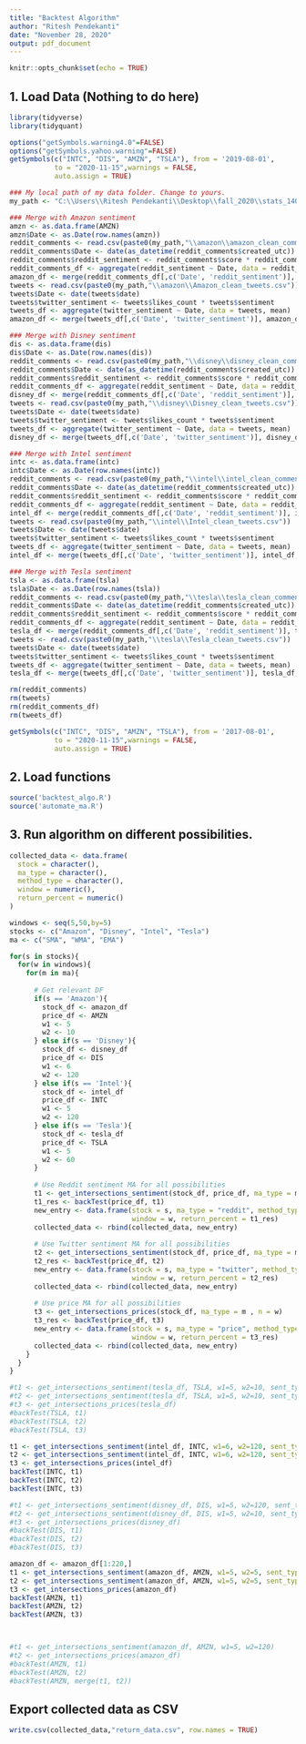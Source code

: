 ```yaml
---
title: "Backtest Algorithm"
author: "Ritesh Pendekanti"
date: "November 28, 2020"
output: pdf_document
---
```


```r
knitr::opts_chunk$set(echo = TRUE)
```

## 1. Load Data (Nothing to do here)
```r
library(tidyverse)
library(tidyquant) 

options("getSymbols.warning4.0"=FALSE)
options("getSymbols.yahoo.warning"=FALSE)
getSymbols(c("INTC", "DIS", "AMZN", "TSLA"), from = '2019-08-01',
           to = "2020-11-15",warnings = FALSE,
           auto.assign = TRUE)

### My local path of my data folder. Change to yours.
my_path <- "C:\\Users\\Ritesh Pendekanti\\Desktop\\fall_2020\\stats_140sl\\final_proj\\data"

### Merge with Amazon sentiment
amzn <- as.data.frame(AMZN)
amzn$Date <- as.Date(row.names(amzn))
reddit_comments <- read.csv(paste0(my_path,"\\amazon\\amazon_clean_comments.csv"))
reddit_comments$Date <- date(as_datetime(reddit_comments$created_utc))
reddit_comments$reddit_sentiment <- reddit_comments$score * reddit_comments$sentiment
reddit_comments_df <- aggregate(reddit_sentiment ~ Date, data = reddit_comments, mean)
amazon_df <- merge(reddit_comments_df[,c('Date', 'reddit_sentiment')], amzn, by = 'Date')
tweets <- read.csv(paste0(my_path,"\\amazon\\Amazon_clean_tweets.csv"))
tweets$Date <- date(tweets$date)
tweets$twitter_sentiment <- tweets$likes_count * tweets$sentiment
tweets_df <- aggregate(twitter_sentiment ~ Date, data = tweets, mean)
amazon_df <- merge(tweets_df[,c('Date', 'twitter_sentiment')], amazon_df, by = 'Date')

### Merge with Disney sentiment
dis <- as.data.frame(dis)
dis$Date <- as.Date(row.names(dis))
reddit_comments <- read.csv(paste0(my_path,"\\disney\\disney_clean_comments.csv"))
reddit_comments$Date <- date(as_datetime(reddit_comments$created_utc))
reddit_comments$reddit_sentiment <- reddit_comments$score * reddit_comments$sentiment
reddit_comments_df <- aggregate(reddit_sentiment ~ Date, data = reddit_comments, mean)
disney_df <- merge(reddit_comments_df[,c('Date', 'reddit_sentiment')], dis, by = 'Date')
tweets <- read.csv(paste0(my_path,"\\disney\\Disney_clean_tweets.csv"))
tweets$Date <- date(tweets$date)
tweets$twitter_sentiment <- tweets$likes_count * tweets$sentiment
tweets_df <- aggregate(twitter_sentiment ~ Date, data = tweets, mean)
disney_df <- merge(tweets_df[,c('Date', 'twitter_sentiment')], disney_df, by = 'Date')

### Merge with Intel sentiment
intc <- as.data.frame(intc)
intc$Date <- as.Date(row.names(intc))
reddit_comments <- read.csv(paste0(my_path,"\\intel\\intel_clean_comments.csv"))
reddit_comments$Date <- date(as_datetime(reddit_comments$created_utc))
reddit_comments$reddit_sentiment <- reddit_comments$score * reddit_comments$sentiment
reddit_comments_df <- aggregate(reddit_sentiment ~ Date, data = reddit_comments, mean)
intel_df <- merge(reddit_comments_df[,c('Date', 'reddit_sentiment')], intc, by = 'Date')
tweets <- read.csv(paste0(my_path,"\\intel\\Intel_clean_tweets.csv"))
tweets$Date <- date(tweets$date)
tweets$twitter_sentiment <- tweets$likes_count * tweets$sentiment
tweets_df <- aggregate(twitter_sentiment ~ Date, data = tweets, mean)
intel_df <- merge(tweets_df[,c('Date', 'twitter_sentiment')], intel_df, by = 'Date')

### Merge with Tesla sentiment
tsla <- as.data.frame(tsla)
tsla$Date <- as.Date(row.names(tsla))
reddit_comments <- read.csv(paste0(my_path,"\\tesla\\tesla_clean_comments.csv"))
reddit_comments$Date <- date(as_datetime(reddit_comments$created_utc))
reddit_comments$reddit_sentiment <- reddit_comments$score * reddit_comments$sentiment
reddit_comments_df <- aggregate(reddit_sentiment ~ Date, data = reddit_comments, mean)
tesla_df <- merge(reddit_comments_df[,c('Date', 'reddit_sentiment')], tsla, by = 'Date')
tweets <- read.csv(paste0(my_path,"\\tesla\\Tesla_clean_tweets.csv"))
tweets$Date <- date(tweets$date)
tweets$twitter_sentiment <- tweets$likes_count * tweets$sentiment
tweets_df <- aggregate(twitter_sentiment ~ Date, data = tweets, mean)
tesla_df <- merge(tweets_df[,c('Date', 'twitter_sentiment')], tesla_df, by = 'Date')

rm(reddit_comments)
rm(tweets)
rm(reddit_comments_df)
rm(tweets_df)

getSymbols(c("INTC", "DIS", "AMZN", "TSLA"), from = '2017-08-01',
           to = "2020-11-15",warnings = FALSE,
           auto.assign = TRUE)
```

## 2. Load functions
```r
source('backtest_algo.R')
source('automate_ma.R')
```


## 3. Run algorithm on different possibilities.
```r
collected_data <- data.frame(
  stock = character(),
  ma_type = character(),
  method_type = character(),
  window = numeric(),
  return_percent = numeric()
)

windows <- seq(5,50,by=5)
stocks <- c("Amazon", "Disney", "Intel", "Tesla")
ma <- c("SMA", "WMA", "EMA")

for(s in stocks){
  for(w in windows){
    for(m in ma){
      
      # Get relevant DF
      if(s == 'Amazon'){
        stock_df <- amazon_df
        price_df <- AMZN
        w1 <- 5
        w2 <- 10
      } else if(s == 'Disney'){
        stock_df <- disney_df
        price_df <- DIS
        w1 <- 6
        w2 <- 120
      } else if(s == 'Intel'){
        stock_df <- intel_df
        price_df <- INTC
        w1 <- 5
        w2 <- 120
      } else if(s == 'Tesla'){
        stock_df <- tesla_df
        price_df <- TSLA
        w1 <- 5
        w2 <- 60
      }
      
      # Use Reddit sentiment MA for all possibilities
      t1 <- get_intersections_sentiment(stock_df, price_df, ma_type = m, n = w, w1 = w1, w2 = w2, sent_type = "reddit")
      t1_res <- backTest(price_df, t1)
      new_entry <- data.frame(stock = s, ma_type = "reddit", method_type = m,
                              window = w, return_percent = t1_res)
      collected_data <- rbind(collected_data, new_entry)
      
      # Use Twitter sentiment MA for all possibilities
      t2 <- get_intersections_sentiment(stock_df, price_df, ma_type = m, n = w, w1 = w1, w2 = w2, sent_type = "twitter")
      t2_res <- backTest(price_df, t2)
      new_entry <- data.frame(stock = s, ma_type = "twitter", method_type = m,
                              window = w, return_percent = t2_res)
      collected_data <- rbind(collected_data, new_entry)
        
      # Use price MA for all possibilities
      t3 <- get_intersections_prices(stock_df, ma_type = m , n = w)
      t3_res <- backTest(price_df, t3)
      new_entry <- data.frame(stock = s, ma_type = "price", method_type = m,
                              window = w, return_percent = t3_res)
      collected_data <- rbind(collected_data, new_entry)
    }
  }
}
```

```r
#t1 <- get_intersections_sentiment(tesla_df, TSLA, w1=5, w2=10, sent_type = "reddit")
#t2 <- get_intersections_sentiment(tesla_df, TSLA, w1=5, w2=10, sent_type = "twitter")
#t3 <- get_intersections_prices(tesla_df)
#backTest(TSLA, t1)
#backTest(TSLA, t2)
#backTest(TSLA, t3)

t1 <- get_intersections_sentiment(intel_df, INTC, w1=6, w2=120, sent_type = "reddit")
t2 <- get_intersections_sentiment(intel_df, INTC, w1=6, w2=120, sent_type = "twitter")
t3 <- get_intersections_prices(intel_df)
backTest(INTC, t1)
backTest(INTC, t2)
backTest(INTC, t3)

#t1 <- get_intersections_sentiment(disney_df, DIS, w1=5, w2=120, sent_type = "reddit")
#t2 <- get_intersections_sentiment(disney_df, DIS, w1=5, w2=10, sent_type = "twitter")
#t3 <- get_intersections_prices(disney_df)
#backTest(DIS, t1)
#backTest(DIS, t2)
#backTest(DIS, t3)

amazon_df <- amazon_df[1:220,]
t1 <- get_intersections_sentiment(amazon_df, AMZN, w1=5, w2=5, sent_type = "reddit")
t2 <- get_intersections_sentiment(amazon_df, AMZN, w1=5, w2=5, sent_type = "twitter")
t3 <- get_intersections_prices(amazon_df)
backTest(AMZN, t1)
backTest(AMZN, t2)
backTest(AMZN, t3)



#t1 <- get_intersections_sentiment(amazon_df, AMZN, w1=5, w2=120)
#t2 <- get_intersections_prices(amazon_df)
#backTest(AMZN, t1)
#backTest(AMZN, t2)
#backTest(AMZN, merge(t1, t2))
```

## Export collected data as CSV
```r
write.csv(collected_data,"return_data.csv", row.names = TRUE)
```
